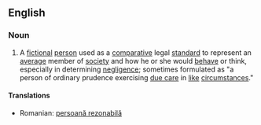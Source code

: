 ==English==
{{wikipedia|Reasonable man}}

===Noun===
{{en-noun|head=[[reasonable]] [[person]]}}

# {{legal}} A [[fictional]] [[person]] used as a [[comparative]] legal [[standard]] to represent an [[average]] member of [[society]] and how he or she would [[behave]] or think, especially in determining [[negligence]]; sometimes formulated as "a person of ordinary prudence exercising [[standard of care|due care]] in [[like]] [[circumstances]]."

====Translations====
* Romanian: [[persoană rezonabilă]]